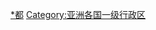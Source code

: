 {{Commonscat|Prefectures of Japan}}

[[Category:日本行政區劃|*都]]
[[Category:亚洲各国一级行政区|Category:亚洲各国一级行政区]]